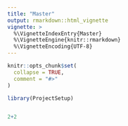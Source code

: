 ```yaml
---
title: "Master"
output: rmarkdown::html_vignette
vignette: >
  %\VignetteIndexEntry{Master}
  %\VignetteEngine{knitr::rmarkdown}
  %\VignetteEncoding{UTF-8}
---
```


```r
knitr::opts_chunk$set(
  collapse = TRUE,
  comment = "#>"
)
```

```r
library(ProjectSetup)


2+2
```
